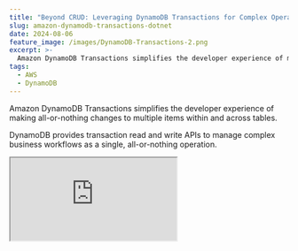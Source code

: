 ```yaml
---
title: "Beyond CRUD: Leveraging DynamoDB Transactions for Complex Operations in .NET"
slug: amazon-dynamodb-transactions-dotnet
date: 2024-08-06
feature_image: /images/DynamoDB-Transactions-2.png
excerpt: >-
  Amazon DynamoDB Transactions simplifies the developer experience of making all-or-nothing changes to multiple items within and across tables. In this post, let's learn about TransactWriteItems and how to use them when building .NET applications.
tags:
  - AWS
  - DynamoDB
---
```

Amazon DynamoDB Transactions simplifies the developer experience of making all-or-nothing changes to multiple items within and across tables.

DynamoDB provides transaction read and write APIs to manage complex business workflows as a single, all-or-nothing operation.

<iframe src="https://www.youtube.com/embed/kQ14L2pEZic?feature=oembed" />

This post will focus on the TransactWriteItems and learn how to use them when building .NET applications.

## DynamoDB TransactWriteItems and .NET

The [TransactWriteItems](https://docs.aws.amazon.com/amazondynamodb/latest/developerguide/transaction-apis.html#transaction-apis-txwriteitems) function in the AWS SDK for .NET provides a powerful way to perform multiple write operations on DynamoDB tables as a single, all-or-nothing transaction.

The function can handle 100 distinct items in one or more DynamoDB tables within the same account and region, with a total size limit of 4MB.

Below is a sample code in .NET to invoke the `TransactWriteItemsAsync` method on the low-level `AmazonDynamoDBClient`.

```csharp
var request = new TransactWriteItemsRequest()
{
    TransactItems = items,
    ReturnConsumedCapacity = ReturnConsumedCapacity.TOTAL
};
try
{
    var response = await dynamoDbClient.TransactWriteItemsAsync(request);
}
catch (TransactionCanceledException ex)
{
    Console.WriteLine("Transaction was cancelled. Reason: " + ex.Message);
}
catch (Exception ex)
{
    Console.WriteLine("An error occurred: " + ex.Message);
}

```

The `TransactItems` is a `List<TransactWriteItem>` that contains the individual items in the transaction.

We will explore the different options using the below use case.

## Sample Use Case for DynamoDB Transactions

An e-commerce business requires a system to verify customer information, check and update product inventory, and create order records without risking overselling products or creating invalid orders.

Here are the main consistency points that need to be maintained:

-   **Valid Customer** : Ensure orders are only created for existing, valid customers.
-   **Inventory Accuracy**: Prevent overselling by updating product quantity only if sufficient stock is available.
-   **Order Integrity**: Guarantee that an order is created only if customer validation and inventory update are successful.
-   **Unique Orders**: Ensure each order ID is unique and no duplicate orders are created.
-   **Atomicity**: All parts of the transaction (customer check, inventory update, order creation) must succeed or fail together.

You can also find a similar use case in the [Amazon documentation for DynamoDB transactions](https://docs.aws.amazon.com/amazondynamodb/latest/developerguide/transaction-example.html) (Java).

Let's walk through the solution in incremental scenarios as below. We will explore some of the gaps in each scenario and see how we can improve/fix that in the following ones.

The application uses three tables in DynamoDB to store the different information.

-   **Orders** → Stores order information
-   **ProductCatalog** → Stored product info and inventory available
-   **Customers** → Store customer details

_Note that this is purely for demo purposes. The tables and the data stored in them would differ based on your application and the use cases it needs to accommodate._

### Scenario 1: Create an Order and Update Product Catalog (Put & Update Requests)

First, let's ensure we can create a new order and reduce the inventory count against the product.

Let's create a list of `TransactWriteItem` to pass to the `TransactWriteItemsRequest` shown above.

In this case, we have two operations:

-   Update → Update ProductCatalog to reduce the available quantity based on the order quantity
-   Put → Create a new Order and ensure that the `OrderId` is unique and does not already exist.

```csharp
new TransactWriteItem
{
    Update = new Update
    {
        TableName = "ProductCatalog",
        Key = new Dictionary<string, AttributeValue>
        {
            {"ProductId", new AttributeValue {S = productId}}
        },
        UpdateExpression = "SET Quantity = Quantity - :orderQuantity",
        ExpressionAttributeValues = new Dictionary<string, AttributeValue>
        {
            {":orderQuantity", new AttributeValue {N = orderQuantity.ToString()}}
        }
    }
},
new TransactWriteItem
{
    Put = new Put
    {
        TableName = "Orders",
        Item = new Dictionary<string, AttributeValue>
        {
            {"OrderId", new AttributeValue {S = orderId}},
            {"CustomerId", new AttributeValue {S = customerId}},
            {"ProductId", new AttributeValue {S = productId}},
            {"Quantity", new AttributeValue {N = orderQuantity.ToString()}}
        },
        ConditionExpression = "attribute_not_exists(OrderId)"
    }
}

```

With the above code, we can ensure that creating an Order and reducing the inventory count happens in one request transaction.

However, if the order quantity exceeds the available items in the product catalog inventory, it still creates an order, making the ProductCatalog Quantity negative.

### Scenario 2: Enforce Product Quantity Available (Condition Expressions)

Let's ensure that the Quantity in ProductCatalog does not become negative. The transaction must fail if the order quantity exceeds the product's available inventory.

<BlogLink
  href="/blog/dynamodb-condition-expressions-dotnet/"
  title="How to Ensure Data Consistency with DynamoDB Condition Expressions From .NET Applications"
  description="DynamoDB Condition Expressions allow specifying constraints when writing data to an Amazon DynamoDB table. It allows you to specify a Boolean expression that must be true for the operation to proceed. Let’s learn from Condition Expressions and how to use it from .NET"
  authorImage="/images/logo-512x512.png"
  authorName="Rahul Nath"
  authorTitle="Rahul Pulikkot Nath"
  featureImage="/images/DynamoDB-Condition-Expressions.png"
/>

We can add a `ConditionExpression` to our Update request on the ProductCatalog to achieve this.

```csharp
new TransactWriteItem()
{
    Update = new Update()
    {
        TableName = "ProductCatalog",
        Key = new Dictionary<string, AttributeValue>
        {
            {"ProductId", new AttributeValue {S = productId}}
        },
        UpdateExpression = "SET Quantity = Quantity - :orderQuantity",
        ConditionExpression = "Quantity >= :orderQuantity",
        ExpressionAttributeValues = new Dictionary<string, AttributeValue>
        {
            {":orderQuantity", new AttributeValue {N = orderQuantity.ToString()}}
        }
    }
},

```

The Condition Expression ensures that the Quantity in the database must be greater than or equal to the quantity of items in the order.

If this condition is not met when executing the transaction, the transaction will fail as a whole and throw a `TransactionCanceledException`.

### Scenario 3: Ensure Customer Exists (Condition Checks)

Until now, we have been creating Orders without ensuring a valid customer exists in our database.

To fix this and ensure a valid customer exists, we can add a `ConditionCheck` transaction item to our list of `TransactWriteItem` collection.

```csharp
new TransactWriteItem
{
    ConditionCheck = new ConditionCheck
    {
        TableName = "Customers",
        Key = new Dictionary<string, AttributeValue>
        {
            { "CustomerId", new AttributeValue { S = customerId } }
        },
        ConditionExpression = "attribute_exists(CustomerId)"
    }
},

```

The above code adds a condition check to ensure the CustomerId exists in the Customers table.

If a valid customer does not exists it will throw an exception and the whole transaction will fail.

## DynamoDB Transactions and Idempotency

You can make a `TransactWriteItems` call idempotent by including a client token.

💡

__Idempotency means an operation can be performed multiple times without changing the result beyond the initial application.__

This helps prevent application errors if the same operation is submitted multiple times due to issues like connection time-outs.

For `TransactWriteItems`, if the initial call is successful, subsequent calls with the same client token will also return successfully without making any changes.

The initial call consumes write capacity units. Subsequent calls with the same token consume only the read capacity units needed to verify the item.

```csharp
var request = new TransactWriteItemsRequest()
{
    TransactItems = items,
    ReturnConsumedCapacity = ReturnConsumedCapacity.TOTAL,
    ClientRequestToken = orderId
};

```

A client token is valid for 10 minutes after the initial request finishes.

Reusing the token after this period or changing any other request parameter within the 10-minute window will result in an `IdempotentParameterMismatch` exception.

👉 Full Source code [here](https://github.com/rahulpnath/youtube-samples/tree/main/dynamodb-transactions)